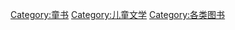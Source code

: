{{Catnav|頁面分類|人类社会|生活|教育|儿童文学}}
{{Catnav|頁面分類|人类社会|文化|文学|儿童文学}}
{{Catnav|頁面分類|人类社会|文化|教育|儿童文学}}
{{Catnav|頁面分類|人文學科|艺术|文学|儿童文学}}
{{Catnav|頁面分類|人文學科|文学|儿童文学}}

{{catmore}}

[[Category:童书|Category:童书]]
[[Category:儿童文学|Category:儿童文学]]
[[Category:各类图书|Category:各类图书]]